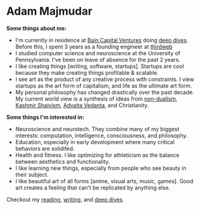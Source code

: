 
# Adam Majmudar

**Some things about me:**

- I'm currently in residence at [Bain Capital Ventures](https://baincapitalventures.com/) doing [deep dives](/deep-dives). Before this, I spent 3 years as a founding engineer at [thirdweb](https://x.com/thirdweb)
- I studied computer science and neuroscience at the University of Pennsylvania. I've been on leave of absence for the past 2 years.
- I like creating things [writing, software, startups]. Startups are cool because they make creating things profitable & scalable.
- I see art as the product of any creative process with constraints. I view startups as the art form of capitalism, and life as the ultimate art form.
- My personal philosophy has changed drastically over the past decade. My current world view is a synthesis of ideas from [non-dualism](https://en.wikipedia.org/wiki/Nondualism), [Kashmir Shaivism](/reading/tantra-illuminated), [Advaita Vedanta](https://en.wikipedia.org/wiki/Advaita_Vedanta), and Christianity.

**Some things I'm interested in:**

- Neuroscience and neurotech. They combine many of my biggest interests: computation, intelligence, consciousness, and philosophy.
- Education, especially in early development where many critical behaviors are solidifed.
- Health and fitness. I like optimizing for athleticism as the balance between aesthetics and functionality.
- I like learning new things, especially from people who see beauty in their subject.
- I like beautiful art of all forms [anime, visual arts, music, games]. Good art creates a feeling that can't be replicated by anything else.

Checkout my [reading](/reading), [writing](/writing), and [deep dives](/deep-dives).
